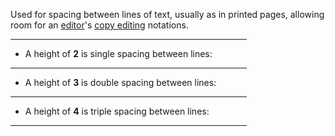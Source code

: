 {{Documentation subpage}}
<!-- PLEASE ADD CATEGORIES AND INTERWIKIS AT THE BOTTOM OF THIS PAGE -->

Used for spacing between lines of text, usually as in printed pages, allowing room for an [[editor]]'s [[copy editing]] notations.
<div style="width:75%">
----
*A height of '''2''' is single spacing between lines:
:{{xpd|line-height|2|pqr pqr pqr pqr pqr pqr pqr pqr pqr pqr pqr pqr pqr pqr pqr pqr pqr pqr pqr pqr pqr pqr pqr pqr pqr pqr pqr pqr pqr pqr pqr pqr pqr pqr pqr pqr pqr pqr pqr pqr pqr pqr pqr pqr pqr pqr pqr pqr pqr pqr pqr pqr |s=<br/><b>Gives:</b><br/>}}
----
*A height of '''3''' is double spacing between lines:
:{{xpd|line-height|3|pqr pqr pqr pqr pqr pqr pqr pqr pqr pqr pqr pqr pqr pqr pqr pqr pqr pqr pqr pqr pqr pqr pqr pqr pqr pqr pqr pqr pqr pqr pqr pqr pqr pqr pqr pqr pqr pqr pqr pqr pqr pqr pqr pqr pqr pqr pqr pqr pqr pqr pqr pqr |s=<br/><b>Gives:</b><br/>}}
----
*A height of '''4''' is triple spacing between lines:
:{{xpd|line-height|4|pqr pqr pqr pqr pqr pqr pqr pqr pqr pqr pqr pqr pqr pqr pqr pqr pqr pqr pqr pqr pqr pqr pqr pqr pqr pqr pqr pqr pqr pqr pqr pqr pqr pqr pqr pqr pqr pqr pqr pqr pqr pqr pqr pqr pqr pqr pqr pqr pqr pqr pqr pqr |s=<br/><b>Gives:</b><br/>}}
----
</div>

<includeonly>
<!-- CATEGORIES AND INTERWIKIS BELOW THIS LINE PLEASE -->

</includeonly>